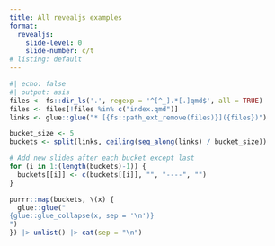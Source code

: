 ```yaml
---
title: All revealjs examples
format:
  revealjs: 
    slide-level: 0
    slide-number: c/t
# listing: default
---
```


````r
#| echo: false
#| output: asis
files <- fs::dir_ls('.', regexp = '^[^_].*[.]qmd$', all = TRUE)
files <- files[!files %in% c("index.qmd")]
links <- glue::glue("* [{fs::path_ext_remove(files)}]({files})")

bucket_size <- 5
buckets <- split(links, ceiling(seq_along(links) / bucket_size))

# Add new slides after each bucket except last
for (i in 1:(length(buckets)-1)) {
  buckets[[i]] <- c(buckets[[i]], "", "----", "")
}

purrr::map(buckets, \(x) {
  glue::glue("
{glue::glue_collapse(x, sep = '\n')}
")
}) |> unlist() |> cat(sep = "\n")

````
